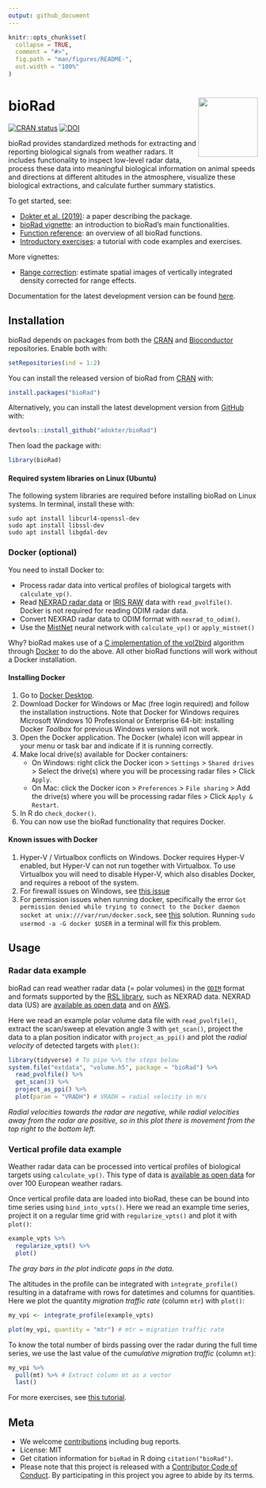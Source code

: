 ```yaml
---
output: github_document
---
```


<!-- README.md is generated from README.Rmd. Please edit that file and knit -->

```r
knitr::opts_chunk$set(
  collapse = TRUE,
  comment = "#>",
  fig.path = "man/figures/README-",
  out.width = "100%"
)
```

# bioRad <img src="man/figures/logo.png" align="right" alt="" width="120">

[![CRAN status](https://www.r-pkg.org/badges/version/bioRad)](https://cran.r-project.org/package=bioRad) [![DOI](https://zenodo.org/badge/DOI/10.5281/zenodo.3370004.svg)](https://doi.org/10.5281/zenodo.3370004)

bioRad provides standardized methods for extracting and reporting biological signals from weather radars. It includes functionality to inspect low-level radar data, process these data into meaningful biological information on animal speeds and directions at different altitudes in the atmosphere, visualize these biological extractions, and calculate further summary statistics.

To get started, see:

* [Dokter et al. (2019)](https://doi.org/10.1111/ecog.04028): a paper describing the package.
* [bioRad vignette](https://adokter.github.io/bioRad/articles/bioRad.html): an introduction to bioRad's main functionalities.
* [Function reference](https://adokter.github.io/bioRad/reference/index.html): an overview of all bioRad functions.
* [Introductory exercises](https://adokter.github.io/bioRad/articles/rad_aero_19.html): a tutorial with code examples and exercises.

More vignettes:

* [Range correction](https://adokter.github.io/bioRad/articles/range_correction.html): estimate spatial images of vertically integrated density corrected for range effects.

Documentation for the latest development version can be found [here](https://adokter.github.io/bioRad/dev).

## Installation

bioRad depends on packages from both the [CRAN](https://CRAN.R-project.org) and
[Bioconductor](https://www.bioconductor.org/) repositories. Enable both with:

```r
setRepositories(ind = 1:2)
```

You can install the released version of bioRad from [CRAN](https://CRAN.R-project.org) with:

```r
install.packages("bioRad")
```

Alternatively, you can install the latest development version from [GitHub](https://github.com/adokter/bioRad) with:

```r
devtools::install_github("adokter/bioRad")
```

Then load the package with:

```r
library(bioRad)
```

#### Required system libraries on Linux (Ubuntu)

The following system libraries are required before installing bioRad on Linux systems. In terminal, install these with:

```
sudo apt install libcurl4-openssl-dev
sudo apt install libssl-dev
sudo apt install libgdal-dev
```

### Docker (optional)

You need to install Docker to:

* Process radar data into vertical profiles of biological targets with `calculate_vp()`.
* Read [NEXRAD radar data](https://www.ncdc.noaa.gov/data-access/radar-data) or [IRIS RAW](ftp://ftp.sigmet.com/outgoing/manuals/IRIS_Programmers_Manual.pdf) data with `read_pvolfile()`. Docker is not required for reading ODIM radar data.
* Convert NEXRAD radar data to ODIM format with `nexrad_to_odim()`.
* Use the [MistNet](https://doi.org/10.1111/2041-210X.13280) neural network with `calculate_vp()` or `apply_mistnet()`

Why? bioRad makes use of a [C implementation of the vol2bird](https://github.com/adokter/vol2bird) algorithm through [Docker](https://www.docker.com/) to do the above. All other bioRad functions will work without a Docker installation.

#### Installing Docker

1. Go to [Docker Desktop](https://www.docker.com/products/docker-desktop).
2. Download Docker for Windows or Mac (free login required) and follow the installation instructions. Note that Docker for Windows requires Microsoft Windows 10 Professional or Enterprise 64-bit: installing Docker _Toolbox_ for previous Windows versions will not work.
3. Open the Docker application. The Docker (whale) icon will appear in your menu or task bar and indicate if it is running correctly.
4. Make local drive(s) available for Docker containers:
    * On Windows: right click the Docker icon > `Settings` > `Shared drives` > Select the drive(s) where you will be processing radar files > Click `Apply`.
    * On Mac: click the Docker icon > `Preferences` > `File sharing` > Add the drive(s) where you will be processing radar files > Click `Apply & Restart`.
5. In R do `check_docker()`.
6. You can now use the bioRad functionality that requires Docker.

#### Known issues with Docker

1. Hyper-V / Virtualbox conflicts on Windows. Docker requires Hyper-V enabled, but Hyper-V can not run together with Virtualbox. To use Virtualbox you will need to disable Hyper-V, which also disables Docker, and requires a reboot of the system.
2. For firewall issues on Windows, see [this issue](https://github.com/adokter/bioRad/issues/128)
3. For permission issues when running docker, specifically the error `Got permission denied while trying to connect to the Docker daemon socket at unix:///var/run/docker.sock`, see [this](https://techoverflow.net/2018/12/15/how-to-fix-docker-got-permission-denied-while-trying-to-connect-to-the-docker-daemon-socket/) solution. Running `sudo usermod -a -G docker $USER` in a terminal will fix this problem.

## Usage

### Radar data example

bioRad can read weather radar data (= polar volumes) in the [`ODIM`](http://eumetnet.eu/wp-content/uploads/2017/01/OPERA_hdf_description_2014.pdf) format and formats supported by the [RSL library](http://trmm-fc.gsfc.nasa.gov/trmm_gv/software/rsl/), such as NEXRAD data. NEXRAD data (US) are [available as open data](https://www.ncdc.noaa.gov/data-access/radar-data/nexrad) and on [AWS](https://registry.opendata.aws/noaa-nexrad/).

Here we read an example polar volume data file with `read_pvolfile()`, extract the scan/sweep at elevation angle 3 with `get_scan()`, project the data to a plan position indicator with `project_as_ppi()` and plot the _radial velocity_ of detected targets with `plot()`:

```r
library(tidyverse) # To pipe %>% the steps below
system.file("extdata", "volume.h5", package = "bioRad") %>%
  read_pvolfile() %>%
  get_scan(3) %>%
  project_as_ppi() %>%
  plot(param = "VRADH") # VRADH = radial velocity in m/s
```

_Radial velocities towards the radar are negative, while radial velocities away from the radar are positive, so in this plot there is movement from the top right to the bottom left._

### Vertical profile data example

Weather radar data can be processed into vertical profiles of biological targets using `calculate_vp()`. This type of data is [available as open data](https://enram.github.io/data-repository) for over 100 European weather radars.

Once vertical profile data are loaded into bioRad, these can be bound into time series using `bind_into_vpts()`. Here we read an example time series, project it on a regular time grid with `regularize_vpts()` and plot it with `plot()`:

```r
example_vpts %>%
  regularize_vpts() %>%
  plot()
```

_The gray bars in the plot indicate gaps in the data._

The altitudes in the profile can be integrated with `integrate_profile()` resulting in a dataframe with rows for datetimes and columns for quantities. Here we plot the quantity _migration traffic rate_ (column `mtr`) with `plot()`:

```r
my_vpi <- integrate_profile(example_vpts)

plot(my_vpi, quantity = "mtr") # mtr = migration traffic rate
```

To know the total number of birds passing over the radar during the full time series, we use the last value of the _cumulative migration traffic_ (column `mt`):

```r
my_vpi %>%
  pull(mt) %>% # Extract column mt as a vector
  last()
```

For more exercises, see [this tutorial](https://adokter.github.io/bioRad/articles/rad_aero_19.html).

## Meta

* We welcome [contributions](https://adokter.github.io/bioRad/CONTRIBUTING.html) including bug reports.
* License: MIT
* Get citation information for `bioRad` in R doing `citation("bioRad")`.
* Please note that this project is released with a [Contributor Code of Conduct](https://adokter.github.io/bioRad/CODE_OF_CONDUCT.html). By participating in this project you agree to abide by its terms.
